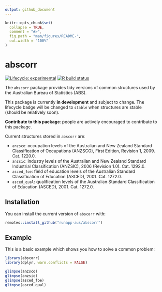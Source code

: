 ```yaml
---
output: github_document
---
```


<!-- README.md is generated from README.Rmd. Please edit that file -->

```r
knitr::opts_chunk$set(
  collapse = TRUE,
  comment = "#>",
  fig.path = "man/figures/README-",
  out.width = "100%"
)
```

# abscorr

<!-- badges: start -->
[![Lifecycle: experimental](https://img.shields.io/badge/lifecycle-experimental-orange.svg)](https://www.tidyverse.org/lifecycle/#experimental)
[![R build status](https://github.com/runapp-aus/abscorr/workflows/R-CMD-check/badge.svg)](https://github.com/runapp-aus/abscorr/actions)
<!-- badges: end -->

The `abscorr` package provides tidy versions of common structures used by the Australian Bureau of Statistics (ABS).

This package is currently **in development** and subject to change. 
The lifecycle badge will be changed to `stable` when structures are stable 
(should be relatively soon).

**Contribute to this package**:
people are actively encouraged to contribute to this package.


Current structures stored in `abscorr` are:

- `anzsco`: occupation levels of the Australian and New Zealand Standard Classification of Occupations (ANZSCO), First Edition, Revision 1, 2009. Cat. 1220.0.
- `anzsic`: industry levels of the Australian and New Zealand Standard Industrial Classification (ANZSIC), 2006 (Revision 1.0). Cat. 1292.0.
- `asced_foe`: field of education levels of the Australian Standard Classification of Education (ASCED), 2001. Cat. 1272.0.
- `asced_qual`: qualification levels of the Australian Standard Classification of Education (ASCED), 2001. Cat. 1272.0.

## Installation

You can install the current version of `abscorr` with:

``` r
remotes::install_github("runapp-aus/abscorr")
```

## Example

This is a basic example which shows you how to solve a common problem:

```r
library(abscorr)
library(dplyr, warn.conflicts = FALSE)

glimpse(anzsco)
glimpse(anzsic)
glimpse(asced_foe)
glimpse(asced_qual)
```
